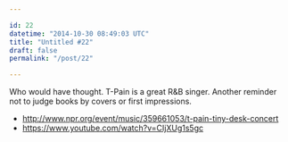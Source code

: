 ```yaml
---

id: 22
datetime: "2014-10-30 08:49:03 UTC"
title: "Untitled #22"
draft: false
permalink: "/post/22"

---
```


Who would have thought. T-Pain is a great R&B singer. Another reminder not to judge books by covers or first impressions.

 - http://www.npr.org/event/music/359661053/t-pain-tiny-desk-concert
 - https://www.youtube.com/watch?v=CIjXUg1s5gc

